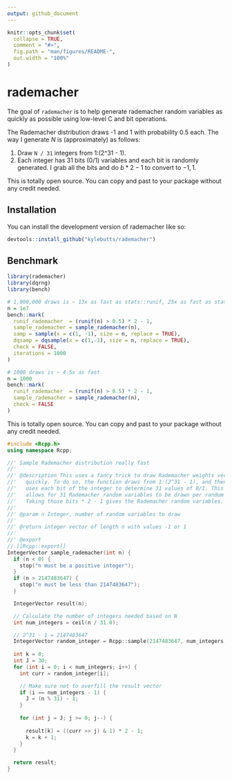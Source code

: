 ```yaml
---
output: github_document
---
```


<!-- README.md is generated from README.Rmd. Please edit that file -->

```r
knitr::opts_chunk$set(
  collapse = TRUE,
  comment = "#>",
  fig.path = "man/figures/README-",
  out.width = "100%"
)
```

# rademacher

<!-- badges: start -->
<!-- badges: end -->

The goal of `rademacher` is to help generate rademacher random variables as quickly as possible using low-level C and bit operations.

The Rademacher distribution draws -1 and 1 with probability 0.5 each. The way I generate $N$ is (approximately) as follows: 

1. Draw `N / 31` integers from 1:(2^31 - 1).
2. Each integer has 31 bits (0/1) variables and each bit is randomly generated. I grab all the bits and do $b * 2 - 1$ to convert to $-1, 1$.

This is totally open source. You can copy and past to your package without any credit needed. 

## Installation

You can install the development version of rademacher like so:

``` r
devtools::install_github("kylebutts/rademacher")
```


## Benchmark

```r
library(rademacher)
library(dqrng)
library(bench)

# 1,000,000 draws is ~ 13x as fast as stats::runif, 25x as fast as stats::sample, 3x as fast as dqrng::dqsample
n = 1e7
bench::mark(
  runif_rademacher  = (runif(n) > 0.5) * 2 - 1,
  sample_rademacher = sample_rademacher(n),
  samp = sample(x = c(1, -1), size = n, replace = TRUE),
  dqsamp = dqsample(x = c(1,-1), size = n, replace = TRUE),
  check = FALSE, 
  iterations = 1000
)

# 1000 draws is ~ 4.5x as fast
n = 1000
bench::mark(
  runif_rademacher  = (runif(n) > 0.5) * 2 - 1,
  sample_rademacher = sample_rademacher(n),
  check = FALSE
)
```

This is totally open source. You can copy and past to your package without any credit needed. 

``` cpp
#include <Rcpp.h>
using namespace Rcpp;

//' Sample Rademacher distribution really fast
//' 
//' @description This uses a fancy trick to draw Rademacher weights very 
//'   quickly. To do so, the function draws from 1:(2^31 - 1), and then 
//'   uses each bit of the integer to determine 31 values of 0/1. This
//'   allows for 31 Rademacher random variables to be drawn per random draw.
//'   Taking those bits * 2 - 1 gives the Rademacher random variables.
//'
//' @param n Integer, number of random variables to draw
//' 
//' @return integer vector of length n with values -1 or 1
//' 
//' @export
// [[Rcpp::export]]
IntegerVector sample_rademacher(int n) {
  if (n < 0) {
    stop("n must be a positive integer");
  }
  if (n > 2147483647) {
    stop("n must be less than 2147483647");
  }

  IntegerVector result(n);

  // Calculate the number of integers needed based on N
  int num_integers = ceil(n / 31.0);

  // 2^31 - 1 = 2147483647
  IntegerVector random_integer = Rcpp::sample(2147483647, num_integers, true);
  
  int k = 0;
  int J = 30;
  for (int i = 0; i < num_integers; i++) {
    int curr = random_integer[i];

    // Make sure not to overfill the result vector
    if (i == num_integers - 1) {
      J = (n % 31) - 1;
    } 
    
    for (int j = J; j >= 0; j--) {
      
      result[k] = ((curr >> j) & 1) * 2 - 1;
      k = k + 1;
    }
  }

  return result;
}


```

